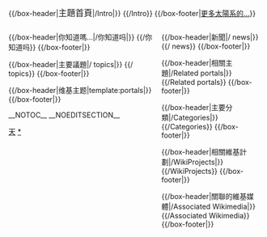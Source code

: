 <!-- 這個主題是使用subst:box 主題架構  -->
{{browsebar}}
<div style="width:100%">

{{/box-header|<big>{{PAGENAME}}主題首頁</big>|{{FULLPAGENAME}}/Intro|}}
{{{{FULLPAGENAME}}/Intro}}
{{/box-footer|[[太阳系|更多太陽系的...]]}}

</div>

<div style="text-align:center; margin:-7px; padding-bottom:12px;">{{purge|'''顯示新的文選'''}}</div>

<div style="float:left; width:59%;"> <!-- This width added to the the margin below to equal 99%-->
{{Random portal component|max=8|header=文章精選|subpage=文章精選|seed=107}}
<!--该板块没有内容
{{Random portal component|max=8|header=圖片精選|subpage=圖片精選|seed=109}}
-->
{{/box-header|你知道嗎...|{{FULLPAGENAME}}/你知道吗|}}
{{{{FULLPAGENAME}}/你知道吗}}
{{/box-footer|}}

{{/box-header|主要議題|{{FULLPAGENAME}}/{{PAGENAME}} topics|}}
{{{{FULLPAGENAME}}/{{PAGENAME}} topics}}
{{/box-footer|}}

</div>

<div style="float:right; width:40%"> <!-- This margin should be right of the above -->

{{/box-header|新聞|{{FULLPAGENAME}}/{{PAGENAME}} news|}}
{{{{FULLPAGENAME}}/{{PAGENAME}} news}}
{{/box-footer|}}

{{/box-header|相關主題|{{FULLPAGENAME}}/Related portals|}}
{{{{FULLPAGENAME}}/Related portals}}
{{/box-footer|}}

{{/box-header|主要分類|{{FULLPAGENAME}}/Categories|}}
{{{{FULLPAGENAME}}/Categories}}
{{/box-footer|}}

{{/box-header|相關維基計劃|{{FULLPAGENAME}}/WikiProjects|}}
{{{{FULLPAGENAME}}/WikiProjects}}
{{/box-footer|}}

{{/box-header|關聯的維基媒體|{{FULLPAGENAME}}/Associated Wikimedia|}}
{{{{FULLPAGENAME}}/Associated Wikimedia}}
{{/box-footer|}}

</div>
{{clear}}
<div style="width:100%">
{{/box-header|维基主题|template:portals|}}
{{portals}}
{{/box-footer|}}
</div>

__NOTOC__ __NOEDITSECTION__

[[Category:主题首页|天]]
[[Category:{{PAGENAME}}|*{{FULLPAGENAME}}]]

<noinclude>
</noinclude>